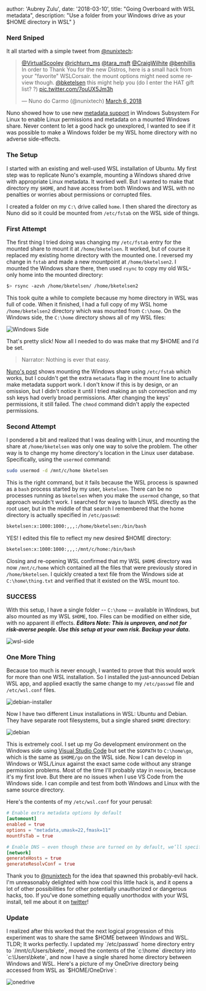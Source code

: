   author: 'Aubrey Zulu',
  date: '2018-03-10',
  title: "Going Overboard with WSL metadata",
  description:
    "Use a folder from your Windows drive as your $HOME directory in WSL"
}


### Nerd Sniped

It all started with a simple tweet from [@nunixtech](https://twitter.com/nunixtech):

<blockquote class="twitter-tweet" data-lang="en"><p lang="en" dir="ltr"><a href="https://twitter.com/VirtualScooley?ref_src=twsrc%5Etfw">@VirtualScooley</a> <a href="https://twitter.com/richturn_ms?ref_src=twsrc%5Etfw">@richturn_ms</a> <a href="https://twitter.com/tara_msft?ref_src=twsrc%5Etfw">@tara_msft</a> <a href="https://twitter.com/CraigWilhite?ref_src=twsrc%5Etfw">@CraigWilhite</a> <a href="https://twitter.com/benhillis?ref_src=twsrc%5Etfw">@benhillis</a> In order to Thank You for the new Distros, here is a small hack from your &quot;favorite&quot; WSLCorsair. the mount options might need some review though. <a href="https://twitter.com/bketelsen?ref_src=twsrc%5Etfw">@bketelsen</a> this might help you (do I enter the HAT gift list? ?) <a href="https://t.co/7ouUX5Jm3h">pic.twitter.com/7ouUX5Jm3h</a></p>&mdash; Nuno do Carmo (@nunixtech) <a href="https://twitter.com/nunixtech/status/971145708018466816?ref_src=twsrc%5Etfw">March 6, 2018</a></blockquote>

Nuno showed how to use new [metadata support](https://cda.ms/hs) in Windows Subsystem For Linux to enable Linux permissions and metadata on a mounted Windows share. Never content to let a good hack go unexplored, I wanted to see if it was possible to make a Windows folder be my WSL home directory with no adverse side-effects.

### The Setup

I started with an existing and well-used WSL installation of Ubuntu. My first step was to replicate Nuno's example, mounting a Windows shared drive with appropriate Linux metadata. It worked well. But I wanted to make that directory my `$HOME`, and have access from both Windows and WSL with no penalties or worries about permissions or corrupted files.

I created a folder on my `C:\` drive called `home`. I then shared the directory as Nuno did so it could be mounted from `/etc/fstab` on the WSL side of things.

### First Attempt

The first thing I tried doing was changing my `/etc/fstab` entry for the mounted share to mount it at `/home/bketelsen`. It worked, but of course it replaced my existing home directory with the mounted one. I reversed my change in `fstab` and made a new mountpoint at `/home/bketelsen2`. I mounted the Windows share there, then used `rsync` to copy my old WSL-only home into the mounted directory:

```bash
$> rsync -azvh /home/bketelsen/ /home/bketelsen2
```

This took quite a while to complete because my home directory in WSL was full of code. When it finished, I had a full copy of my WSL home `/home/bketelsen2` directory which was mounted from `C:\home`. On the Windows side, the `C:\home` directory shows all of my WSL files:

![Windows Side](/fixed/images/2018/03/windows-side-1.PNG)

That's pretty slick! Now all I needed to do was make that my $HOME and I'd be set.

> Narrator: Nothing is ever that easy.

[Nuno's post](http://wslcorsair.blogspot.ch/2018/03/wsl-one-home-to-host-them-all.html) shows mounting the Windows share using `/etc/fstab` which works, but I couldn't get the extra `metadata` flag in the mount line to actually make metadata support work. I don't know if this is by design, or an omission, but I didn't notice it until I tried making an ssh connection and my ssh keys had overly broad permissions. After changing the keys' permissions, it still failed. The `chmod` command didn't apply the expected permissions.

### Second Attempt

I pondered a bit and realized that I was dealing with Linux, and mounting the share at `/home/bketelsen` was only one way to solve the problem. The other way is to change my home directory's location in the Linux user database. Specifically, using the `usermod` command:

```bash
sudo usermod -d /mnt/c/home bketelsen
```

This is the right command, but it fails because the WSL process is spawned as a `bash` process started by my user, `bketelsen`. There can be no processes running as `bketelsen` when you make the `usermod` change, so that approach wouldn't work. I searched for ways to launch WSL directly as the root user, but in the middle of that search I remembered that the home directory is actually specified in `/etc/passwd`:

```bash
bketelsen:x:1000:1000:,,,:/home/bketelsen:/bin/bash
```

YES! I edited this file to reflect my new desired $HOME directory:

```bash
bketelsen:x:1000:1000:,,,:/mnt/c/home:/bin/bash
```

Closing and re-opening WSL confirmed that my WSL `$HOME` directory was now `/mnt/c/home` which contained all the files that were previously stored in `/home/bketelsen`. I quickly created a text file from the Windows side at `C:\home\thing.txt` and verified that it existed on the WSL mount too.

### SUCCESS

With this setup, I have a single folder -- `C:\home` -- available in Windows, but also mounted as my WSL `$HOME`, too. Files can be modified on either side, with no apparent ill effects. **_Editors Note: This is unproven, and not for risk-averse people. Use this setup at your own risk. Backup your data._**

![wsl-side](/fixed/images/2018/03/wsl-side.PNG)

### One More Thing

Because too much is never enough, I wanted to prove that this would work for more than one WSL installation. So I installed the just-announced Debian WSL app, and applied exactly the same change to my `/etc/passwd` file and `/etc/wsl.conf` files.

![debian-installer](/fixed/images/2018/03/debian-installer.PNG)

Now I have two different Linux installations in WSL: Ubuntu and Debian. They have separate root filesystems, but a single shared `$HOME` directory:

![debian](/fixed/images/2018/03/debian.PNG)

This is extremely cool. I set up my Go development environment on the Windows side using [Visual Studio Code](https://cda.ms/ht) but set the `$GOPATH` to `C:\home\go`, which is the same as `$HOME/go` on the WSL side. Now I can develop in Windows or WSL/Linux against the exact same code without any strange permission problems. Most of the time I'll probably stay in `neovim`, because it's my first love. But there are no issues when I use VS Code from the Windows side. I can compile and test from both Windows and Linux with the same source directory.

Here's the contents of my `/etc/wsl.conf` for your perusal:

```toml
# Enable extra metadata options by default
[automount]
enabled = true
options = "metadata,umask=22,fmask=11"
mountFsTab = true

# Enable DNS – even though these are turned on by default, we’ll specify here just to be explicit.
[network]
generateHosts = true
generateResolvConf = true
```

Thank you to [@nunixtech](https://twitter.com/nunixtech) for the idea that spawned this probably-evil hack. I'm unreasonably delighted with how cool this little hack is, and it opens a lot of other possibilities for other potentially unauthorized or dangerous hacks, too. If you've done something equally unorthodox with your WSL install, tell me about it on [twitter](https://twitter.com/bketelsen)!

### Update

I realized after this worked that the next logical progression of this experiment was to share the same $HOME between Windows and WSL.  TLDR; It works perfectly.  I updated my `/etc/passwd` home directory entry to `/mnt/c/Users/bkete`, moved the contents of the `c:\home` directory into `c:\Users\bkete`, and now I have a single shared home directory between Windows and WSL.  Here's a picture of my OneDrive directory being accessed from WSL as `$HOME/OneDrive`:

![onedrive](/fixed/images/2018/03/onedrive.PNG)
